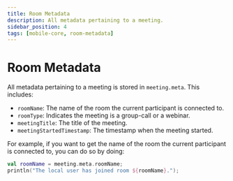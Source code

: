 ```yaml
---
title: Room Metadata
description: All metadata pertaining to a meeting.
sidebar_position: 4
tags: [mobile-core, room-metadata]
---
```


# Room Metadata

All metadata pertaining to a meeting is stored in `meeting.meta`. This includes:
- `roomName`: The name of the room the current participant is connected to.
- `roomType`: Indicates the meeting is a group-call or a webinar.
- `meetingTitle`: The title of the meeting.
- `meetingStartedTimestamp`: The timestamp when the meeting started.

For example, if you want to get the name of the room the current participant is connected to, you can do so by doing:

```kotlin
val roomName = meeting.meta.roomName;
println("The local user has joined room ${roomName}.");
```